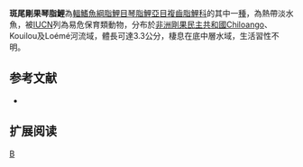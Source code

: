 {{Speciesbox 
| genus = Congocharax
| species = spilotaenia
| status = VU
| status_system = IUCN3.1
| authority =  [[Boulenger|Boulenger]], 1912
| synonyms = *''Neolebias spilotaenia,Boulenger, 1912''
}}
'''斑尾剛果琴脂鯉'''為[[輻鰭魚綱|輻鰭魚綱]][[脂鯉目|脂鯉目]][[琴脂鯉亞目|琴脂鯉亞目]][[複齒脂鯉科|複齒脂鯉科]]的其中一[[種|種]]，為熱帶淡水魚，被[[IUCN|IUCN]]列為易危保育類動物，分布於[[非洲|非洲]][[剛果民主共和國|剛果民主共和國]]Chiloango、Kouilou及Loémé河流域，體長可達3.3公分，棲息在底中層水域，生活習性不明。

==参考文献==
{{refbegin}}
*{{FishBase_species|genus=Congocharax|species=spilotaenia |year=2014|month=1}}
{{refend}}

== 扩展阅读 ==
{{refbegin}}
{{wikispecies-inline|Congocharax spilotaenia |斑尾剛果琴脂鯉}}
{{refend}}

{{Taxonbar|from=Q5494605}}

[[Category:剛果琴脂鯉屬|B]]


{{魚類小作品}}